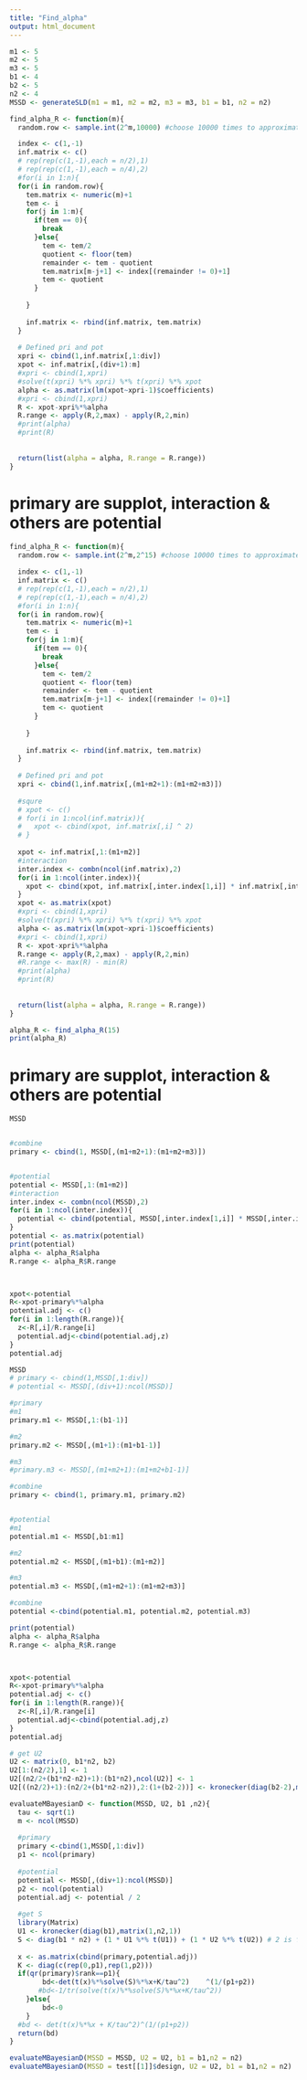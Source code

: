 ```yaml
---
title: "Find_alpha"
output: html_document
---
```

```r
m1 <- 5
m2 <- 5
m3 <- 5
b1 <- 4
b2 <- 5
n2 <- 4
MSSD <- generateSLD(m1 = m1, m2 = m2, m3 = m3, b1 = b1, n2 = n2)

```


```r
find_alpha_R <- function(m){
  random.row <- sample.int(2^m,10000) #choose 10000 times to approximate true value

  index <- c(1,-1)
  inf.matrix <- c()
  # rep(rep(c(1,-1),each = n/2),1)
  # rep(rep(c(1,-1),each = n/4),2)
  #for(i in 1:n){
  for(i in random.row){
    tem.matrix <- numeric(m)+1
    tem <- i
    for(j in 1:m){
      if(tem == 0){
        break
      }else{
        tem <- tem/2
        quotient <- floor(tem)
        remainder <- tem - quotient 
        tem.matrix[m-j+1] <- index[(remainder != 0)+1]
        tem <- quotient 
      }
      
    }
    
    inf.matrix <- rbind(inf.matrix, tem.matrix)
  }
  
  # Defined pri and pot
  xpri <- cbind(1,inf.matrix[,1:div])
  xpot <- inf.matrix[,(div+1):m]
  #xpri <- cbind(1,xpri)
  #solve(t(xpri) %*% xpri) %*% t(xpri) %*% xpot
  alpha <- as.matrix(lm(xpot~xpri-1)$coefficients)
  #xpri <- cbind(1,xpri)
  R <- xpot-xpri%*%alpha
  R.range <- apply(R,2,max) - apply(R,2,min)
  #print(alpha)
  #print(R)
 
  
  return(list(alpha = alpha, R.range = R.range))      
}
```

# primary are supplot, interaction & others are potential
```r
find_alpha_R <- function(m){
  random.row <- sample.int(2^m,2^15) #choose 10000 times to approximate true value

  index <- c(1,-1)
  inf.matrix <- c()
  # rep(rep(c(1,-1),each = n/2),1)
  # rep(rep(c(1,-1),each = n/4),2)
  #for(i in 1:n){
  for(i in random.row){
    tem.matrix <- numeric(m)+1
    tem <- i
    for(j in 1:m){
      if(tem == 0){
        break
      }else{
        tem <- tem/2
        quotient <- floor(tem)
        remainder <- tem - quotient 
        tem.matrix[m-j+1] <- index[(remainder != 0)+1]
        tem <- quotient 
      }
      
    }
    
    inf.matrix <- rbind(inf.matrix, tem.matrix)
  }
  
  # Defined pri and pot
  xpri <- cbind(1,inf.matrix[,(m1+m2+1):(m1+m2+m3)])
  
  #squre
  # xpot <- c()
  # for(i in 1:ncol(inf.matrix)){
  #   xpot <- cbind(xpot, inf.matrix[,i] ^ 2)
  # }
  
  xpot <- inf.matrix[,1:(m1+m2)]
  #interaction
  inter.index <- combn(ncol(inf.matrix),2)
  for(i in 1:ncol(inter.index)){
    xpot <- cbind(xpot, inf.matrix[,inter.index[1,i]] * inf.matrix[,inter.index[2,i]])
  }
  xpot <- as.matrix(xpot)
  #xpri <- cbind(1,xpri)
  #solve(t(xpri) %*% xpri) %*% t(xpri) %*% xpot
  alpha <- as.matrix(lm(xpot~xpri-1)$coefficients)
  #xpri <- cbind(1,xpri)
  R <- xpot-xpri%*%alpha
  R.range <- apply(R,2,max) - apply(R,2,min)
  #R.range <- max(R) - min(R)
  #print(alpha)
  #print(R)
 
  
  return(list(alpha = alpha, R.range = R.range))
}
```

```r

alpha_R <- find_alpha_R(15)
print(alpha_R)

```

# primary are supplot, interaction & others are potential
```r
MSSD


#combine
primary <- cbind(1, MSSD[,(m1+m2+1):(m1+m2+m3)])


#potential
potential <- MSSD[,1:(m1+m2)]
#interaction
inter.index <- combn(ncol(MSSD),2)
for(i in 1:ncol(inter.index)){
  potential <- cbind(potential, MSSD[,inter.index[1,i]] * MSSD[,inter.index[2,i]])
}
potential <- as.matrix(potential)
print(potential)
alpha <- alpha_R$alpha
R.range <- alpha_R$R.range



xpot<-potential
R<-xpot-primary%*%alpha
potential.adj <- c()
for(i in 1:length(R.range)){
  z<-R[,i]/R.range[i]
  potential.adj<-cbind(potential.adj,z)  
}
potential.adj
```

```r
MSSD
# primary <- cbind(1,MSSD[,1:div])
# potential <- MSSD[,(div+1):ncol(MSSD)]

#primary
#m1
primary.m1 <- MSSD[,1:(b1-1)]

#m2
primary.m2 <- MSSD[,(m1+1):(m1+b1-1)]

#m3
#primary.m3 <- MSSD[,(m1+m2+1):(m1+m2+b1-1)]

#combine
primary <- cbind(1, primary.m1, primary.m2)


#potential
#m1
potential.m1 <- MSSD[,b1:m1]

#m2
potential.m2 <- MSSD[,(m1+b1):(m1+m2)]

#m3
potential.m3 <- MSSD[,(m1+m2+1):(m1+m2+m3)]

#combine
potential <-cbind(potential.m1, potential.m2, potential.m3)

print(potential)
alpha <- alpha_R$alpha
R.range <- alpha_R$R.range



xpot<-potential
R<-xpot-primary%*%alpha
potential.adj <- c()
for(i in 1:length(R.range)){
  z<-R[,i]/R.range[i]
  potential.adj<-cbind(potential.adj,z)  
}
potential.adj
```

```r
# get U2
U2 <- matrix(0, b1*n2, b2)
U2[1:(n2/2),1] <- 1
U2[(n2/2+(b1*n2-n2)+1):(b1*n2),ncol(U2)] <- 1
U2[((n2/2)+1):(n2/2+(b1*n2-n2)),2:(1+(b2-2))] <- kronecker(diag(b2-2),matrix(1,n2,1))

evaluateMBayesianD <- function(MSSD, U2, b1 ,n2){
  tau <- sqrt(1)
  m <- ncol(MSSD)
  
  #primary
  primary <-cbind(1,MSSD[,1:div])
  p1 <- ncol(primary)
  
  #potential
  potential <- MSSD[,(div+1):ncol(MSSD)]
  p2 <- ncol(potential)
  potential.adj <- potential / 2   
  
  #get S 
  library(Matrix)   
  U1 <- kronecker(diag(b1),matrix(1,n2,1))
  S <- diag(b1 * n2) + (1 * U1 %*% t(U1)) + (1 * U2 %*% t(U2)) # 2 is from paper
  
  x <- as.matrix(cbind(primary,potential.adj))  
  K <- diag(c(rep(0,p1),rep(1,p2)))
  if(qr(primary)$rank==p1){
        bd<-det(t(x)%*%solve(S)%*%x+K/tau^2)	^(1/(p1+p2))
       #bd<-1/tr(solve(t(x)%*%solve(S)%*%x+K/tau^2))		        
	}else{
		bd<-0
	}	
  #bd <- det(t(x)%*%x + K/tau^2)^(1/(p1+p2))
  return(bd)
}
```

```r
evaluateMBayesianD(MSSD = MSSD, U2 = U2, b1 = b1,n2 = n2)
evaluateMBayesianD(MSSD = test[[1]]$design, U2 = U2, b1 = b1,n2 = n2)
```

